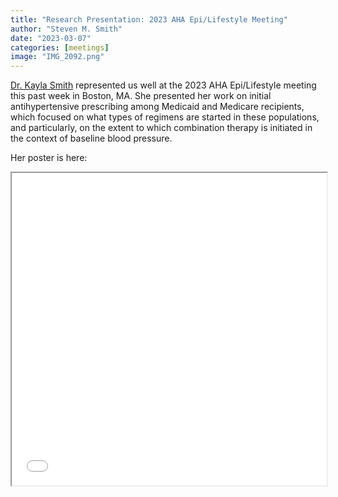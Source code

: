 ```yaml
---
title: "Research Presentation: 2023 AHA Epi/Lifestyle Meeting"
author: "Steven M. Smith"
date: "2023-03-07"
categories: [meetings]
image: "IMG_2092.png"
---
```


[Dr. Kayla Smith](https://pop.pharmacy.ufl.edu/people/students/kayla-smith/) represented us well at the 2023 AHA Epi/Lifestyle meeting this past week in Boston, MA. She presented her work on initial antihypertensive prescribing among Medicaid and Medicare recipients, which focused on what types of regimens are started in these populations, and particularly, on the extent to which combination therapy is initiated in the context of baseline blood pressure. 

Her poster is here:

<iframe width="100%" height="500" src="kayla_poster.pdf">
